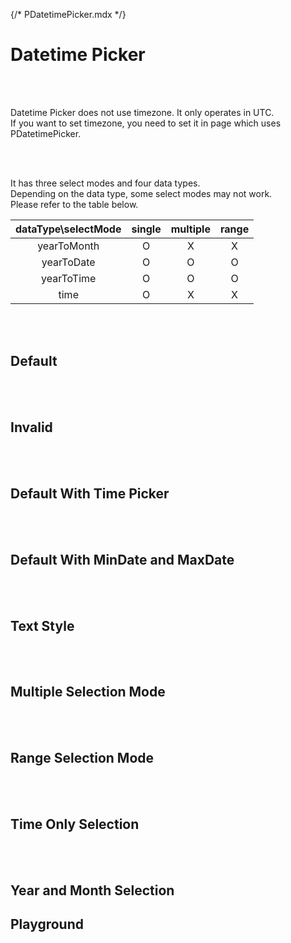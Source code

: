 {/* PDatetimePicker.mdx */}



<Meta of={PDatetimePickerStories} />



# Datetime Picker
<br/>
<br/>

Datetime Picker does not use timezone. It only operates in UTC. <br/>
If you want to set timezone, you need to set it in page which uses PDatetimePicker. <br/>

<br/>
<br/>

It has three select modes and four data types. <br/>
Depending on the data type, some select modes may not work. <br/>
Please refer to the table below. <br/>

| dataType\selectMode | single | multiple | range |
| :-: | :-: | :-: | :-: |
| yearToMonth | O | X | X |
| yearToDate | O | O | O |
| yearToTime | O | O | O |
| time | O | X | X |

<br/>
<br/>

## Default
<Canvas of={PDatetimePickerStories.DefaultDatetimePicker} />

<br/>
<br/>

## Invalid
<Canvas of={PDatetimePickerStories.InvalidDatetimePicker} />

<br/>
<br/>

## Default With Time Picker
<Canvas of={PDatetimePickerStories.DefaultWithTimePicker} />

<br/>
<br/>


## Default With MinDate and MaxDate
<Canvas of={PDatetimePickerStories.DefaultWithMinDateandMaxDate} />

<br/>
<br/>


## Text Style
<Canvas of={PDatetimePickerStories.TextStyleDatetimePicker} />

<br/>
<br/>


## Multiple Selection Mode
<Canvas of={PDatetimePickerStories.MultipleSelectionModeDatetimePicker} />

<br/>
<br/>


## Range Selection Mode
<Canvas of={PDatetimePickerStories.RangeSelectionModeDatetimePicker} />

<br/>
<br/>


## Time Only Selection
<Canvas of={PDatetimePickerStories.TimeOnlySelection} />

<br/>
<br/>

## Year and Month Selection
<Canvas of={PDatetimePickerStories.YearandMonthSelection} />

## Playground
<Canvas of={PDatetimePickerStories.Playground} />
<Controls of={PDatetimePickerStories.Playground} />

<br/>
<br/>
